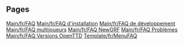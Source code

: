 
== Pages ==
[[Main/fr/FAQ]]
[[Main/fr/FAQ d'installation]]
[[Main/fr/FAQ de développement]]
[[Main/fr/FAQ multijoueurs]]
[[Main/fr/FAQ NewGRF]]
[[Main/fr/FAQ Problèmes]]
[[Main/fr/FAQ Versions OpenTTD]]
[[Template/fr/MenuFAQ]]
